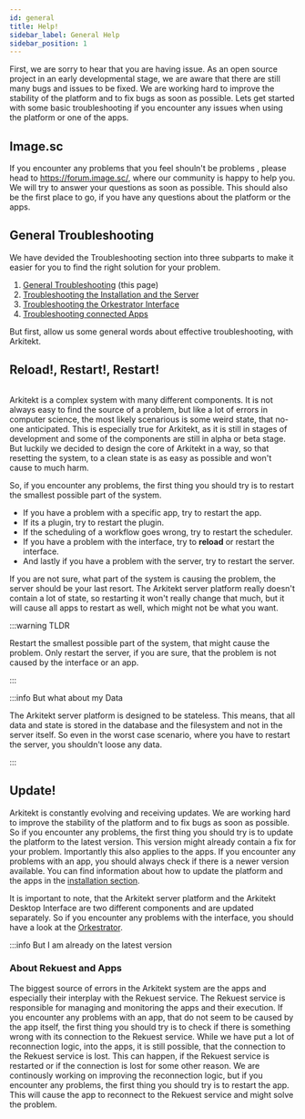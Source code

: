 ```yaml
---
id: general
title: Help!
sidebar_label: General Help
sidebar_position: 1
---
```



First, we are sorry to hear that you are having issue. As an open source project in an early developmental stage, we are aware that there are still many bugs and issues to be fixed.
We are working hard to improve the stability of the platform and to fix bugs as soon as possible. Lets get started with some basic troubleshooting if you encounter any
issues when using the platform or one of the apps.

## Image.sc

If you encounter any problems that you feel shouln't be problems , please head to https://forum.image.sc/, where our community is happy to help you. 
We will try to answer your questions as soon as possible. This should also be the first place to go, if you have any questions about the platform or the apps.


## General Troubleshooting

We have devided the Troubleshooting section into three subparts to make it easier for you to find the right solution for your problem.

1. [General Troubleshooting](./general) (this page)
2. [Troubleshooting the Installation and the Server](./startup)
3. [Troubleshooting the Orkestrator Interface](./interface)
4. [Troubleshooting connected Apps](./apps)

But first, allow us some general words about effective troubleshooting, with Arkitekt.

## Reload!, Restart!, Restart!

<Image img={turn} />

Arkitekt is a complex system with many different components. It is not always easy to find the source of a problem, but like a lot of errors in computer
science, the most likely scenarious is some weird state, that no-one anticipated. This is especially true for Arkitekt, as it is still in stages of development
and some of the components are still in alpha or beta stage. But luckily we decided to design the core of Arkitekt in a way, so that resetting the system, to
a clean state is as easy as possible and won't cause to much harm.

So, if you encounter any problems, the first thing you should try is to restart the smallest possible part of the system.

- If you have a problem with a specific app, try to restart the app.
- If its a plugin, try to restart the plugin.
- If the scheduling of a workflow goes wrong, try to restart the scheduler.
- If you have a problem with the interface, try to **reload** or restart the interface.
- And lastly if you have a problem with the server, try to restart the server.

If you are not sure, what part of the system is causing the problem, the server should be your last resort. The Arkitekt server platform
really doesn't contain a lot of state, so restarting it won't really change that much, but it will cause all apps to restart as well, which might not be what you want.

:::warning TLDR

Restart the smallest possible part of the system, that might cause the problem. Only restart the server, if you are sure, that the problem is not caused by the interface or an app.

:::

:::info But what about my Data

The Arkitekt server platform is designed to be stateless. This means, that all data and state is stored in the database and the filesystem and not in the server itself. So even in the worst case
scenario, where you have to restart the server, you shouldn't loose any data.

:::

## Update!

Arkitekt is constantly evolving and receiving updates. We are working hard to improve the stability of the platform and to fix bugs as soon as possible.
So if you encounter any problems, the first thing you should try is to update the platform to the latest version. This version might already contain a fix for your problem.
Importantly this also applies to the apps. If you encounter any problems with an app, you should always check if there is a newer version available.
You can find information about how to update the platform and the apps in the [installation section](/docs/introduction/installation#updating).

It is important to note, that the Arkitekt server platform and the Arkitekt Desktop Interface are two different components and are updated separately. So if you encounter any problems with the interface,
you should have a look at the [Orkestrator](https://github.com/jhnnsrs/orkestrator/releases).

:::info But I am already on the latest version

### About Rekuest and Apps

The biggest source of errors in the Arkitekt system are the apps and especially their interplay with the Rekuest service. The Rekuest service is responsible for managing
and monitoring the apps and their execution. If you encounter any problems with an app, that do not seem to be caused by the app itself, the first thing you should try
is to check if there is something wrong with its connection to the Rekuest service. While we have put a lot of reconnection logic, into the apps, it is still possible, that
the connection to the Rekuest service is lost. This can happen, if the Rekuest service is restarted or if the connection is lost for some other reason. We are continously
working on improving the reconnection logic, but if you encounter any problems, the first thing you should try is to restart the app. This will cause the app to reconnect to
the Rekuest service and might solve the problem.
